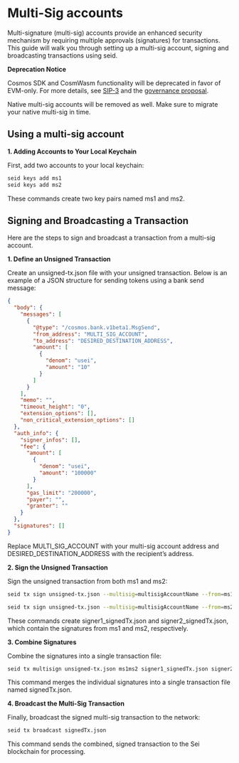 
# Multi-Sig accounts

Multi-signature (multi-sig) accounts provide an enhanced security mechanism by
requiring multiple approvals (signatures) for transactions. This guide will walk
you through setting up a multi-sig account, signing and broadcasting
transactions using seid.

<Callout type="error" emoji="⚠️">

**Deprecation Notice**

Cosmos SDK and CosmWasm functionality will be deprecated in favor of EVM-only. For more details, see [SIP-3](https://github.com/sei-protocol/sips/blob/main/sips/sip-3.md) and the [governance proposal](https://seitrace.com/proposal/99?chain=pacific-1).

Native multi-sig accounts will be removed as well. Make sure to migrate your native multi-sig in time.

</Callout>

## Using a multi-sig account

**1. Adding Accounts to Your Local Keychain**

First, add two accounts to your local keychain:

```bash copy
seid keys add ms1
seid keys add ms2
```

These commands create two key pairs named ms1 and ms2.

## **Signing and Broadcasting a Transaction**

Here are the steps to sign and broadcast a transaction from a multi-sig account.

**1. Define an Unsigned Transaction**

Create an unsigned-tx.json file with your unsigned transaction. Below is an
example of a JSON structure for sending tokens using a bank send message:

```json copy
{
  "body": {
    "messages": [
      {
        "@type": "/cosmos.bank.v1beta1.MsgSend",
        "from_address": "MULTI_SIG_ACCOUNT",
        "to_address": "DESIRED_DESTINATION_ADDRESS",
        "amount": [
          {
            "denom": "usei",
            "amount": "10"
          }
        ]
      }
    ],
    "memo": "",
    "timeout_height": "0",
    "extension_options": [],
    "non_critical_extension_options": []
  },
  "auth_info": {
    "signer_infos": [],
    "fee": {
      "amount": [
        {
          "denom": "usei",
          "amount": "100000"
        }
      ],
      "gas_limit": "200000",
      "payer": "",
      "granter": ""
    }
  },
  "signatures": []
}
```

Replace MULTI_SIG_ACCOUNT with your multi-sig account address and
DESIRED_DESTINATION_ADDRESS with the recipient’s address.

**2. Sign the Unsigned Transaction**

Sign the unsigned transaction from both ms1 and ms2:

```bash copy
seid tx sign unsigned-tx.json --multisig=multisigAccountName --from=ms1 --output-document=signer1_signedTx.json --node YOUR_RPC_URL

seid tx sign unsigned-tx.json --multisig=multisigAccountName --from=ms2 --output-document=signer2_signedTx.json --node YOUR_RPC_URL
```

These commands create signer1_signedTx.json and signer2_signedTx.json, which
contain the signatures from ms1 and ms2, respectively.

**3. Combine Signatures**

Combine the signatures into a single transaction file:

```bash copy
seid tx multisign unsigned-tx.json ms1ms2 signer1_signedTx.json signer2_signedTx.json > signedTx.json
```

This command merges the individual signatures into a single transaction file
named signedTx.json.

**4. Broadcast the Multi-Sig Transaction**

Finally, broadcast the signed multi-sig transaction to the network:

```bash copy
seid tx broadcast signedTx.json
```

This command sends the combined, signed transaction to the Sei blockchain for
processing.
